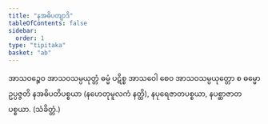 ```yaml
---
title: "နအဓိပတျာဒိ"
tableOfContents: false
sidebar:
  order: 1
type: "tipitaka"
basket: "ab"
---
```



<DynamicBreadcrumb />

<Division number="119">

<Paragraph number="1291">
အာသဝဉ္စေဝ အာသဝသမ္ပယုတ္တံ ဓမ္မံ ပဋိစ္စ အာသဝေါ စေဝ အာသဝသမ္ပယုတ္တော စ ဓမ္မော ဥပ္ပဇ္ဇတိ နအဓိပတိပစ္စယာ (နဟေတုမူလကံ နတ္ထိ), နပုရေဇာတပစ္စယာ, နပစ္ဆာဇာတပစ္စယာ. (သံခိတ္တံ.)
</Paragraph>
</Division>
